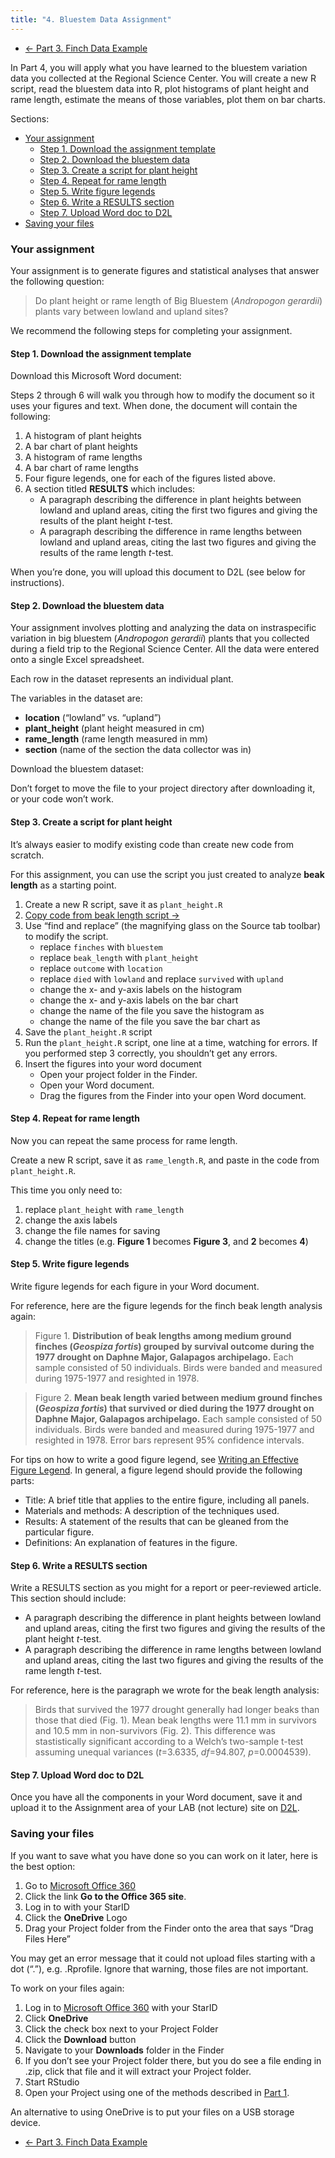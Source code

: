 ```yaml
---
title: "4. Bluestem Data Assignment"
---
```


<ul class="pager">
  <li class="previous"><a href="lab1_3_finch.html">&larr; Part 3. Finch Data Example</a></li>
</ul>

In Part 4, you will apply what you have learned to the bluestem variation data you collected at the Regional Science Center. You will create a new R script, read the bluestem data into R, plot histograms of plant height and rame length, estimate the means of those variables, plot them on bar charts.

Sections:

- [Your assignment]
    - [Step 1. Download the assignment template]
    - [Step 2. Download the bluestem data]
    - [Step 3. Create a script for plant height]
    - [Step 4. Repeat for rame length]
    - [Step 5. Write figure legends]
    - [Step 6. Write a RESULTS section]
    - [Step 7. Upload Word doc to D2L]
- [Saving your files]


### Your assignment

Your assignment is to generate figures and statistical analyses that answer the following question:

<blockquote class="text-success">Do plant height or rame length of Big Bluestem (<i>Andropogon gerardii</i>) plants vary between lowland and upland sites?</blockquote>

We recommend the following steps for completing your assignment.

#### Step 1. Download the assignment template

Download this Microsoft Word document:

<a href="lab1_assignment_template.docx"><i class="fas fa-file-word fa-5x"></i></a>

Steps 2 through 6 will walk you through how to modify the document so it uses your figures and text. When done, the document will contain the following:

1. A histogram of plant heights
2. A bar chart of plant heights
3. A histogram of rame lengths
4. A bar chart of rame lengths
5. Four figure legends, one for each of the figures listed above.
6. A section titled **RESULTS** which includes:
    - A paragraph describing the difference in plant heights between lowland and upland areas, citing the first two figures and giving the results of the plant height *t*-test.
    - A paragraph describing the difference in rame lengths between lowland and upland areas, citing the last two figures and giving the results of the rame length *t*-test.

When you're done, you will upload this document to D2L (see below for instructions).

#### Step 2. Download the bluestem data

Your assignment involves plotting and analyzing the data on instraspecific variation in big bluestem (*Andropogon gerardii*) plants that you collected during a field trip to the Regional Science Center. All the data were entered onto a single Excel spreadsheet.

Each row in the dataset represents an individual plant.

The variables in the dataset are:

- **location** ("lowland" vs. "upland")
- **plant_height** (plant height measured in cm)
- **rame_length** (rame length measured in mm)
- **section** (name of the section the data collector was in)

Download the bluestem dataset:

<a href="bluestem_data.xlsx"><i class="fas fa-file-excel fa-5x"></i></a>

Don't forget to move the file to your project directory after downloading it, or your code won't work.

#### Step 3. Create a script for plant height

It's always easier to modify existing code than create new code from scratch. 

For this assignment, you can use the script you just created to analyze **beak length** as a starting point.

1. Create a new R script, save it as `plant_height.R`
2. [Copy code from beak length script  &rarr;](lab1_beak_length_script.html)
3. Use "find and replace" (the magnifying glass on the Source tab toolbar) to modify the script.
    - replace `finches` with `bluestem`
    - replace `beak_length` with `plant_height`
    - replace `outcome` with `location`
    - replace `died` with `lowland` and replace `survived` with `upland`
    - change the x- and y-axis labels on the histogram
    - change the x- and y-axis labels on the bar chart
    - change the name of the file you save the histogram as
    - change the name of the file you save the bar chart as
4. Save the `plant_height.R` script
5. Run the `plant_height.R` script, one line at a time, watching for errors. If you performed step 3 correctly, you shouldn't get any errors.
6. Insert the figures into your word document
    - Open your project folder in the Finder. 
    - Open your Word document.
    - Drag the figures from the Finder into your open Word document.

#### Step 4. Repeat for rame length

Now you can repeat the same process for rame length.

Create a new R script, save it as `rame_length.R`, and paste in the code from `plant_height.R`.

This time you only need to:

1. replace `plant_height` with `rame_length`
2. change the axis labels
3. change the file names for saving
4. change the titles (e.g. **Figure 1** becomes **Figure 3**, and **2** becomes **4**)


#### Step 5. Write figure legends

Write figure legends for each figure in your Word document.

For reference, here are the figure legends for the finch beak length analysis again:

<blockquote class="text-info">Figure 1. <strong>Distribution of beak lengths among medium ground finches (<i>Geospiza fortis</i>) grouped by survival outcome during the 1977 drought on Daphne Major, Galapagos archipelago.</strong> Each sample consisted of 50 individuals. Birds were banded and measured during 1975-1977 and resighted in 1978.</blockquote>

<blockquote class="text-info">Figure 2. <strong>Mean beak length varied between medium ground finches (<i>Geospiza fortis</i>) that survived or died during the 1977 drought on Daphne Major, Galapagos archipelago.</strong> Each sample consisted of 50 individuals. Birds were banded and measured during 1975-1977 and resighted in 1978. Error bars represent 95% confidence intervals.</blockquote>

For tips on how to write a good figure legend, see [Writing an Effective Figure Legend](https://www.aje.com/en/arc/writing-effective-figure-legend/). In general, a figure legend should provide the following parts:

- Title: A brief title that applies to the entire figure, including all panels.
- Materials and methods: A description of the techniques used.
- Results: A statement of the results that can be gleaned from the particular figure.
- Definitions: An explanation of features in the figure.

#### Step 6. Write a RESULTS section

Write a RESULTS section as you might for a report or peer-reviewed article. This section should include:

- A paragraph describing the difference in plant heights between lowland and upland areas, citing the first two figures and giving the results of the plant height *t*-test.
- A paragraph describing the difference in rame lengths between lowland and upland areas, citing the last two figures and giving the results of the rame length *t*-test.

For reference, here is the paragraph we wrote for the beak length analysis:

<blockquote class="text-info">Birds that survived the 1977 drought generally had longer beaks than those that died (Fig. 1). Mean beak lengths were 11.1 mm in survivors and 10.5 mm in non-survivors (Fig. 2).  This difference was stastistically significant according to a Welch's two-sample t-test assuming unequal variances (*t*=3.6335, *df*=94.807, *p*=0.0004539).</blockquote>

#### Step 7. Upload Word doc to D2L

Once you have all the components in your Word document, save it and upload it to the Assignment area of your LAB (not lecture) site on [D2L](https://mnstate.learn.minnstate.edu/).

### Saving your files

If you want to save what you have done so you can work on it later, here is the best option:

1. Go to [Microsoft Office 360](https://www.mnstate.edu/it/office365/)
2. Click the link **Go to the Office 365 site**.
3. Log in to  with your StarID
4. Click the **OneDrive** Logo
3. Drag your Project folder from the Finder onto the area that says "Drag Files Here"

You may get an error message that it could not upload files starting with a dot ("."), e.g. .Rprofile. Ignore that warning, those files are not important.

To work on your files again:

1. Log in to [Microsoft Office 360](https://www.mnstate.edu/it/office365/) with your StarID
2. Click **OneDrive**
2. Click the check box next to your Project Folder
3. Click the **Download** button
4. Navigate to your **Downloads** folder in the Finder
5. If you don't see your Project folder there, but you do see a file ending in .zip, click that file and it will extract your Project folder.
6. Start RStudio
7. Open your Project using one of the methods described in [Part 1](lab1_1_rstudio.html).

An alternative to using OneDrive is to put your files on a USB storage device.

<ul class="pager">
  <li class="previous"><a href="lab1_3_finch.html">&larr; Part 3. Finch Data Example</a></li>
</ul>